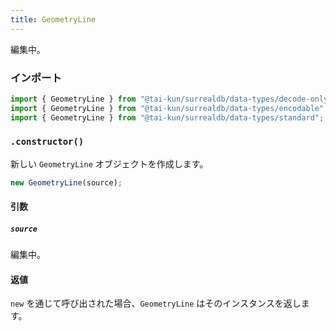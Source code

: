 ```yaml
---
title: GeometryLine
---
```



編集中。

### インポート

```ts
import { GeometryLine } from "@tai-kun/surrealdb/data-types/decode-only";
import { GeometryLine } from "@tai-kun/surrealdb/data-types/encodable";
import { GeometryLine } from "@tai-kun/surrealdb/data-types/standard";
```

### `.constructor()`

新しい `GeometryLine` オブジェクトを作成します。

```ts
new GeometryLine(source);
```

#### 引数

##### `source`

編集中。

#### 返値

`new` を通じて呼び出された場合、`GeometryLine` はそのインスタンスを返します。
